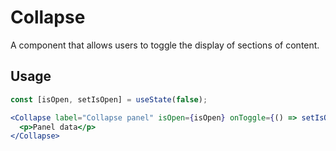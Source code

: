 
# Collapse

A component that allows users to toggle the display of sections of content.

## Usage

```jsx
const [isOpen, setIsOpen] = useState(false);

<Collapse label="Collapse panel" isOpen={isOpen} onToggle={() => setIsOpen(!isOpen)}>
  <p>Panel data</p>
</Collapse>
```

<Props of={Collapse}/>
